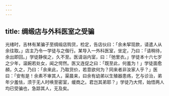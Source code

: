 ```yaml
---
---
---
```

title: 绸缎店与外科医室之受骗
---



光绪时，吉林有某骗子至绸缎店购货，检定，告店伙曰：「余未挈现款，请遣人从余往取。」店主乃令一学徒与之偕行。某导入一外科医室，坐定，乃曰：「请稍待，余出即回。」学徒静俟之，久不至。医请诣内室，曰：「弛里衣。」学徒本十六七岁之少年，温婉若处女，闻之愕然。医又连促之曰：「既至此，何羞为！」学徒面愈頳，久之，乃曰：「余来此，乃取货价，若意欲何为？同来者非汝家人乎？」医曰：「安有是！余素不审其人，渠晨来，曰余有幼弟以生殖器患疡，乞与诊治，弟年少羞怯，须于无人时唤至密室，缓商之。君岂其弟耶？」学徒乃大愕，始悟两人均已受骗也，急踪其人，无及矣。